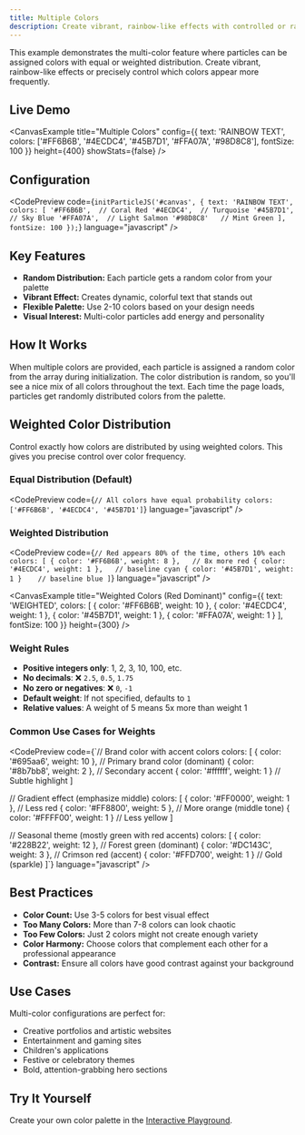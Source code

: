 ```yaml
---
title: Multiple Colors
description: Create vibrant, rainbow-like effects with controlled or random color distribution
---
```



This example demonstrates the multi-color feature where particles can be assigned colors with equal or weighted distribution. Create vibrant, rainbow-like effects or precisely control which colors appear more frequently.

## Live Demo

<CanvasExample
  title="Multiple Colors"
  config={{
    text: 'RAINBOW TEXT',
    colors: ['#FF6B6B', '#4ECDC4', '#45B7D1', '#FFA07A', '#98D8C8'],
    fontSize: 100
  }}
  height={400}
  showStats={false}
/>

## Configuration

<CodePreview
  code={`initParticleJS('#canvas', {
  text: 'RAINBOW TEXT',
  colors: [
    '#FF6B6B',  // Coral Red
    '#4ECDC4',  // Turquoise
    '#45B7D1',  // Sky Blue
    '#FFA07A',  // Light Salmon
    '#98D8C8'   // Mint Green
  ],
  fontSize: 100
});`}
  language="javascript"
/>

## Key Features

- **Random Distribution:** Each particle gets a random color from your palette
- **Vibrant Effect:** Creates dynamic, colorful text that stands out
- **Flexible Palette:** Use 2-10 colors based on your design needs
- **Visual Interest:** Multi-color particles add energy and personality

## How It Works

When multiple colors are provided, each particle is assigned a random color from the array during initialization. The color distribution is random, so you'll see a nice mix of all colors throughout the text. Each time the page loads, particles get randomly distributed colors from the palette.

## Weighted Color Distribution

Control exactly how colors are distributed by using weighted colors. This gives you precise control over color frequency.

### Equal Distribution (Default)

<CodePreview
  code={`// All colors have equal probability
colors: ['#FF6B6B', '#4ECDC4', '#45B7D1']`}
  language="javascript"
/>

### Weighted Distribution

<CodePreview
  code={`// Red appears 80% of the time, others 10% each
colors: [
  { color: '#FF6B6B', weight: 8 },   // 8x more red
  { color: '#4ECDC4', weight: 1 },   // baseline cyan
  { color: '#45B7D1', weight: 1 }    // baseline blue
]`}
  language="javascript"
/>

<CanvasExample
  title="Weighted Colors (Red Dominant)"
  config={{
    text: 'WEIGHTED',
    colors: [
      { color: '#FF6B6B', weight: 10 },
      { color: '#4ECDC4', weight: 1 },
      { color: '#45B7D1', weight: 1 },
      { color: '#FFA07A', weight: 1 }
    ],
    fontSize: 100
  }}
  height={300}
/>

### Weight Rules

- **Positive integers only**: 1, 2, 3, 10, 100, etc.
- **No decimals**: ❌ `2.5`, `0.5`, `1.75`
- **No zero or negatives**: ❌ `0`, `-1`
- **Default weight**: If not specified, defaults to `1`
- **Relative values**: A weight of 5 means 5x more than weight 1

### Common Use Cases for Weights

<CodePreview
  code={`// Brand color with accent colors
colors: [
  { color: '#695aa6', weight: 10 },  // Primary brand color (dominant)
  { color: '#8b7bb8', weight: 2 },   // Secondary accent
  { color: '#ffffff', weight: 1 }    // Subtle highlight
]

// Gradient effect (emphasize middle)
colors: [
  { color: '#FF0000', weight: 1 },   // Less red
  { color: '#FF8800', weight: 5 },   // More orange (middle tone)
  { color: '#FFFF00', weight: 1 }    // Less yellow
]

// Seasonal theme (mostly green with red accents)
colors: [
  { color: '#228B22', weight: 12 },  // Forest green (dominant)
  { color: '#DC143C', weight: 3 },   // Crimson red (accent)
  { color: '#FFD700', weight: 1 }    // Gold (sparkle)
]`}
  language="javascript"
/>

## Best Practices

- **Color Count:** Use 3-5 colors for best visual effect
- **Too Many Colors:** More than 7-8 colors can look chaotic
- **Too Few Colors:** Just 2 colors might not create enough variety
- **Color Harmony:** Choose colors that complement each other for a professional appearance
- **Contrast:** Ensure all colors have good contrast against your background

## Use Cases

Multi-color configurations are perfect for:
- Creative portfolios and artistic websites
- Entertainment and gaming sites
- Children's applications
- Festive or celebratory themes
- Bold, attention-grabbing hero sections

## Try It Yourself

Create your own color palette in the [Interactive Playground](/playground/).
